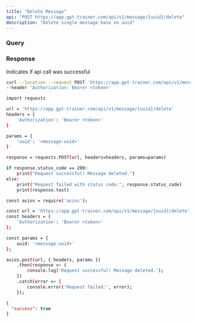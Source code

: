 ```yaml
---
title: "Delete Message"
api: "POST https://app.gpt-trainer.com/api/v1/message/{uuid}/delete"
description: "Delete single message base on uuid"
---
```


### Query

<ParamField query="uuid" type="string" required/>

### Response

<ResponseField name="success" type="boolean">
  Indicates if api call was successful
</ResponseField>


<RequestExample>

```bash Curl
curl --location --request POST 'https://app.gpt-trainer.com/api/v1/message/{uuid}/delete' \
--header 'Authorization: Bearer <token>'
```

```bash Python
import requests

url = 'https://app.gpt-trainer.com/api/v1/message/{uuid}/delete'
headers = {
    'Authorization': 'Bearer <token>'
}

params = {
    'uuid': '<message-uuid>'
}

response = requests.POST(url, headers=headers, params=params)

if response.status_code == 200:
    print("Request successful! Message deleted.")
else:
    print("Request failed with status code:", response.status_code)
    print(response.text)
```

```bash JavaScript
const axios = require('axios');

const url = 'https://app.gpt-trainer.com/api/v1/message/{uuid}/delete';
const headers = {
    'Authorization': 'Bearer <token>'
};

const params = {
    uuid: '<message-uuid>'
};

axios.post(url, { headers, params })
    .then(response => {
        console.log('Request successful! Message deleted.');
    })
    .catch(error => {
        console.error('Request failed:', error);
    });
```

</RequestExample>

<ResponseExample>

```json Response
{
  "success": true
}

```

</ResponseExample>